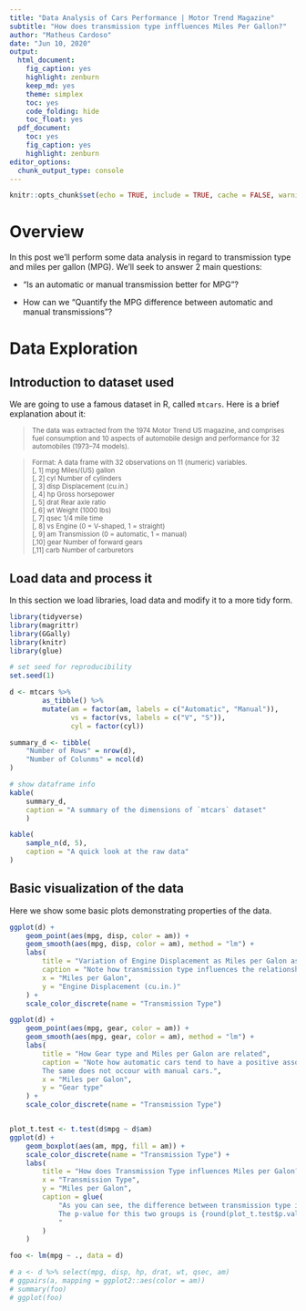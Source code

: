 ```yaml
---
title: "Data Analysis of Cars Performance | Motor Trend Magazine"
subtitle: "How does transmission type inffluences Miles Per Gallon?"
author: "Matheus Cardoso"
date: "Jun 10, 2020"
output: 
  html_document: 
    fig_caption: yes
    highlight: zenburn
    keep_md: yes
    theme: simplex
    toc: yes
    code_folding: hide
    toc_float: yes
  pdf_document: 
    toc: yes
    fig_caption: yes
    highlight: zenburn
editor_options: 
  chunk_output_type: console
---
```


```r
knitr::opts_chunk$set(echo = TRUE, include = TRUE, cache = FALSE, warning = FALSE, message = FALSE)
```

# Overview

In this post we'll perform some data analysis in regard to transmission type and miles per gallon (MPG).
We'll seek to answer 2 main questions:

 - “Is an automatic or manual transmission better for MPG”? 
 
 - How can we "Quantify the MPG difference between automatic and manual transmissions"?

# Data Exploration

## Introduction to dataset used

We are going to use a famous dataset in R, called `mtcars`.
Here is a brief explanation about it:

><sub>The data was extracted from the 1974 Motor Trend US magazine, and comprises fuel consumption and 10 aspects of automobile design and performance for 32 automobiles (1973–74 models).</sub>

><sub>Format:
A data frame with 32 observations on 11 (numeric) variables.
<br />[, 1]	mpg	Miles/(US) gallon
<br />[, 2]	cyl	Number of cylinders
<br />[, 3]	disp	Displacement (cu.in.)
<br />[, 4]	hp	Gross horsepower
<br />[, 5]	drat	Rear axle ratio
<br />[, 6]	wt	Weight (1000 lbs)
<br />[, 7]	qsec	1/4 mile time
<br />[, 8]	vs	Engine (0 = V-shaped, 1 = straight)
<br />[, 9]	am	Transmission (0 = automatic, 1 = manual)
<br />[,10]	gear	Number of forward gears
<br />[,11]	carb	Number of carburetors</sub>


## Load data and process it

In this section we load libraries, load data and modify it to a more tidy form.

```r
library(tidyverse)
library(magrittr)
library(GGally)
library(knitr)
library(glue)

# set seed for reproducibility
set.seed(1)

d <- mtcars %>%
        as_tibble() %>% 
        mutate(am = factor(am, labels = c("Automatic", "Manual")),
               vs = factor(vs, labels = c("V", "S")),
               cyl = factor(cyl))

summary_d <- tibble(
    "Number of Rows" = nrow(d),
    "Number of Colunms" = ncol(d)
)

# show dataframe info
kable(
    summary_d,
    caption = "A summary of the dimensions of `mtcars` dataset"
    )

kable(
    sample_n(d, 5),
    caption = "A quick look at the raw data"
)
```


## Basic visualization of the data

Here we show some basic plots demonstrating properties of the data.


```r

ggplot(d) +
    geom_point(aes(mpg, disp, color = am)) +
    geom_smooth(aes(mpg, disp, color = am), method = "lm") +
    labs(
        title = "Variation of Engine Displacement as Miles per Galon as increases",
        caption = "Note how transmission type influences the relationship",
        x = "Miles per Galon",
        y = "Engine Displacement (cu.in.)"
    ) +
    scale_color_discrete(name = "Transmission Type")

ggplot(d) +
    geom_point(aes(mpg, gear, color = am)) +
    geom_smooth(aes(mpg, gear, color = am), method = "lm") +
    labs(
        title = "How Gear type and Miles per Galon are related",
        caption = "Note how automatic cars tend to have a positive association between Miles per Galon and Gear.
        The same does not occour with manual cars.",
        x = "Miles per Galon",
        y = "Gear type"
    ) +
    scale_color_discrete(name = "Transmission Type")


plot_t.test <- t.test(d$mpg ~ d$am)
ggplot(d) +
    geom_boxplot(aes(am, mpg, fill = am)) +
    scale_color_discrete(name = "Transmission Type") +
    labs(
        title = "How does Transmission Type influences Miles per Galon?",
        x = "Transmission Type",
        y = "Miles per Galon",
        caption = glue(
            "As you can see, the difference between transmission type is quite large.
            The p-value for this two groups is {round(plot_t.test$p.value, 3)}
            "
        )
    )
```

```r

foo <- lm(mpg ~ ., data = d)

# a <- d %>% select(mpg, disp, hp, drat, wt, qsec, am)
# ggpairs(a, mapping = ggplot2::aes(color = am))
# summary(foo)
# ggplot(foo)
```
